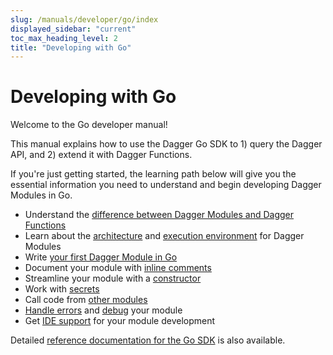 ```yaml
---
slug: /manuals/developer/go/index
displayed_sidebar: "current"
toc_max_heading_level: 2
title: "Developing with Go"
---
```


# Developing with Go

Welcome to the Go developer manual!

This manual explains how to use the Dagger Go SDK to 1) query the Dagger API, and 2) extend it with Dagger Functions.

If you're just getting started, the learning path below will give you the essential information you need to understand and begin developing Dagger Modules in Go.

- Understand the [difference between Dagger Modules and Dagger Functions](../modules-vs-functions.mdx)
- Learn about the [architecture](../architecture.mdx) and [execution environment](../execution-environment.mdx) for Dagger Modules
- Write [your first Dagger Module in Go](./525021-first-module.mdx)
- Document your module with [inline comments](./174829-documentation.mdx)
- Streamline your module with a [constructor](./520657-constructor.mdx)
- Work with [secrets](../secrets.mdx)
- Call code from [other modules](../dependencies.mdx)
- [Handle errors](../error-handling.mdx) and [debug](./924957-debugging.mdx) your module
- Get [IDE support](./562832-ide-integration.mdx) for your module development

Detailed [reference documentation for the Go SDK](https://pkg.go.dev/dagger.io/dagger) is also available.
